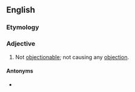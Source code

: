 ==English==

===Etymology===
{{prefix|en|un|objectionable}}

===Adjective===
{{en-adj}}

# Not [[objectionable]]; not causing any [[objection]].

====Antonyms====
* {{l|en|objectionable}}